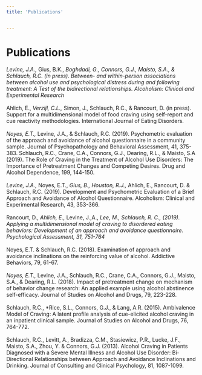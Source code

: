 ```yaml
---
title: 'Publications'


---
```



# Publications



*Levine, J.A., *Gius, B.K., *Boghdadi, G., Connors, G.J., Maisto, S.A., & Schlauch, R.C. (in press). Between- and within-person associations between alcohol use and psychological distress during and following treatment: A Test of the bidirectional relationships. Alcoholism: Clinical and Experimental Research
<br></br>
*Ahlich, E., *Verzijl, C.L., *Simon, J., Schlauch, R.C., & Rancourt, D. (in press). Support for a multidimensional model of food craving using self-report and cue reactivity methodologies. International Journal of Eating Disorders.
<br></br>
*Noyes, E.T., *Levine, J.A., & Schlauch, R.C. (2019). Psychometric evaluation of the approach and avoidance of alcohol questionnaire in a community sample. Journal of Psychopathology and Behavioral Assessment, 41, 375-383.
Schlauch, R.C., Crane, C.A., Connors, G.J., Dearing, R.L., & Maisto, S.A (2019). The Role of Craving in the Treatment of Alcohol Use Disorders: The Importance of Pretreatment Changes and Competing Desires. Drug and Alcohol Dependence, 199, 144-150.
<br></br>
*Levine, J.A., *Noyes, E.T., *Gius, B., Houston, R.J., *Ahlich, E., Rancourt, D. & Schlauch, R.C. (2019). Development and Psychometric Evaluation of a Brief Approach and Avoidance of Alcohol Questionnaire. Alcoholism: Clinical and Experimental Research, 43, 353-366.
<br></br>
Rancourt, D., *Ahlich, E., *Levine, J.,A., *Lee, M., Schlauch, R. C., (2019). Applying a multidimensional model of craving to disordered eating behaviors: Development of an approach and avoidance questionnaire. Psychological Assessment, 31, 751-764
<br></br>
*Noyes, E.T. & Schlauch, R.C. (2018). Examination of approach and avoidance inclinations on the reinforcing value of alcohol. Addictive Behaviors, 79, 61-67.
<br></br>
*Noyes, E.T., *Levine, J.A., Schlauch, R.C., Crane, C.A., Connors, G.J., Maisto, S.A., & Dearing, R.L. (2018). Impact of pretreatment change on mechanism of behavior change research: An applied example using alcohol abstinence self-efficacy. Journal of Studies on Alcohol and Drugs, 79, 223-228.
<br></br>
Schlauch, R.C., *Rice, S.L., Connors, G.J., & Lang, A.R. (2015). Ambivalence Model of Craving: A latent profile analysis of cue-elicited alcohol craving in an inpatient clinical sample. Journal of Studies on Alcohol and Drugs, 76, 764-772.
<br></br>
Schlauch, R.C., Levitt, A., Bradizza, C.M., Stasiewicz, P.R., Lucke, J.F., Maisto, S.A., Zhou, Y. & Connors, G.J. (2013). Alcohol Craving in Patients Diagnosed with a Severe Mental Illness and Alcohol Use Disorder: Bi-Directional Relationships between Approach and Avoidance Inclinations and Drinking. Journal of Consulting and Clinical Psychology, 81, 1087-1099.